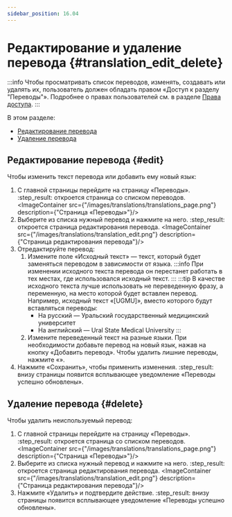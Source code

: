```yaml
---
sidebar_position: 16.04
---
```



# Редактирование и удаление перевода {#translation_edit_delete}

:::info
Чтобы просматривать список переводов, изменять, создавать или удалять их, пользователь должен обладать правом «Доступ к разделу "Переводы"». Подробнее о правах пользователей см. в разделе [Права доступа](../account_management/access_rights.mdx).
:::

В этом разделе:
-   [Редактирование перевода](#edit)
-   [Удаление перевода](#delete)


## Редактирование перевода {#edit}

Чтобы изменить текст перевода или добавить ему новый язык:
1.  С главной страницы перейдите на страницу «Переводы».
    :step_result: откроется страница со списком переводов.
    <ImageContainer src={"/images/translations/translations_page.png"} description={"Страница «Переводы»"}/>
2.  Выберите из списка нужный перевод и нажмите на него.
    :step_result: откроется страница редактирования перевода.
    <ImageContainer src={"/images/translations/translation_edit.png"} description={"Страница редактирования перевода"}/>
3.  Отредактируйте перевод:
    1.  Измените поле «Исходный текст» — текст, который будет заменяться переводом в зависимости от языка.
        :::info
        При изменении исходного текста перевода он перестанет работать в тех местах, где использовался исходный текст.
        :::
        :::tip
        В качестве исходного текста лучше использовать не переведенную фразу, а переменную, на место которой будет вставлен перевод. Например, исходный текст «\[UGMU\]», вместо которого будут вставляться переводы:
        -   На русский — Уральский государственный медицинский университет
        -   На английский — Ural State Medical University
        :::
    2.  Измените переведенный текст на разные языки. При необходимости добавьте перевод на новый язык, нажав на кнопку «Добавить перевод». Чтобы удалить лишние переводы, нажмите «<RemoveCircleOutline/>».
4.  Нажмите «Сохранить», чтобы применить изменения.
    :step_result: внизу страницы появится всплывающее уведомление «Переводы успешно обновлены».


## Удаление перевода {#delete}

Чтобы удалить неиспользуемый перевод:
1.  С главной страницы перейдите на страницу «Переводы».
    :step_result: откроется страница со списком переводов.
    <ImageContainer src={"/images/translations/translations_page.png"} description={"Страница «Переводы»"}/>
2.  Выберите из списка нужный перевод и нажмите на него.
    :step_result: откроется страница редактирования перевода.
    <ImageContainer src={"/images/translations/translation_edit.png"} description={"Страница редактирования перевода"}/>
3.  Нажмите «Удалить» и подтвердите действие.
    :step_result: внизу страницы появится всплывающее уведомление «Переводы успешно обновлены».


